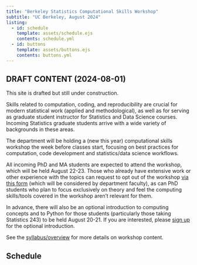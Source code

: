 ```yaml
---
title: "Berkeley Statistics Computational Skills Workshop"
subtitle: "UC Berkeley, August 2024"
listing:
  - id: schedule
    template: assets/schedule.ejs
    contents: schedule.yml
  - id: buttons
    template: assets/buttons.ejs
    contents: buttons.yml
---
```


::: {#buttons}
:::


::: {.callout-warning}
## DRAFT CONTENT (2024-08-01)
This site is drafted but still under construction.
:::


Skills related to computation, coding, and reproducibility are crucial for modern statistical work (applied and methodological), as well as for serving as graduate student instructor for Statistics and Data Science courses. Incoming Statistics graduate students arrive with a wide variety of backgrounds in these areas.

The department will be holding a (new this year) computational skills workshop the week before classes start, focusing on best practices for computation, code development and statistics/data science workflows.

All incoming PhD and MA students are expected to attend the workshop, which will be held August 22-23. Those who already have extensive work or other experience with the topics can request to opt out of the workshop [via this form](https://forms.gle/Mtf2LbSpn6m8JhWc9) (which will be considered by department faculty), as can PhD students who plan to focus exclusively on theory and feel the computing skills/tools covered in the workshop aren't relevant for them.

In advance, there will also be an optional introduction to computing concepts and to Python for those students (particularly those taking Statistics 243) to be held August 20-21. If you are interested, please [sign up](https://forms.gle/rrFvvqd84ChLTAW8A) for the optional introduction.

See the [syllabus/overview](syllabus.html) for more details on workshop content.


## Schedule

::: {#schedule}
:::

